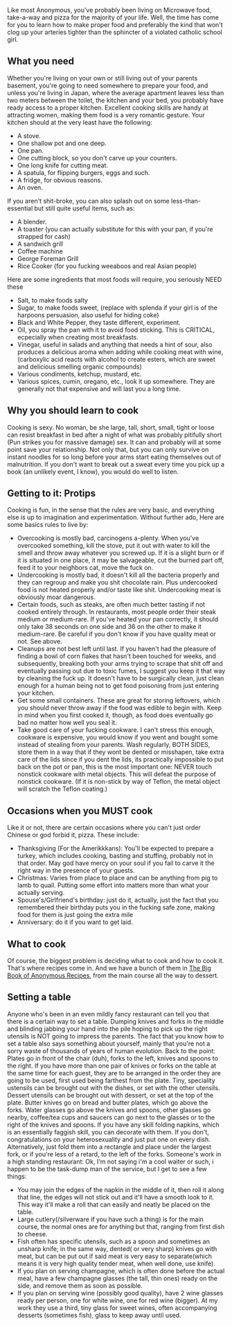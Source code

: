 Like most Anonymous, you've probably been living on Microwave food, take-a-way and pizza for the majority of your life. Well, the time has come for you to learn how to make proper food and preferably the kind that won't clog up your arteries tighter than the sphincter of a violated catholic school girl.

== What you need ==

Whether you're living on your own or still living out of your parents basement, you're going to need somewhere to prepare your food, and unless you're living in Japan, where the average apartment leaves less than two meters between the toilet, the kitchen and your bed, you probably have ready access to a proper kitchen.
Excellent cooking skills are handy at attracting women, making them food is a very romantic gesture.
Your kitchen should at the very least have the following:

* A stove.
* One shallow pot and one deep.
* One pan.
* One cutting block, so you don't carve up your counters.
* One long knife for cutting meat.
* A spatula, for flipping burgers, eggs and such.
* A fridge, for obvious reasons.
* An oven.
If you aren't shit-broke, you can also splash out on some less-than-essential but still quite useful items, such as:

* A blender.
* A toaster (you can actually substitute for this with your pan, if you're strapped for cash)
* A sandwich grill
* Coffee machine
* George Foreman Grill
* Rice Cooker (for you fucking weeaboos and real Asian people)
Here are some ingredients that most foods will require, you seriously NEED these

* Salt, to make foods salty
* Sugar, to make foods sweet, (replace with splenda if your girl is of the harpoons persuasion, also useful for hiding coke)
* Black and White Pepper, they taste different, experiment.
* Oil, you spray the pan with it to avoid food sticking. This is CRITICAL, ecpecially when creating most breakfasts.
* Vinegar, useful in salads and anything that needs a hint of sour, also produces a delicious aroma when adding while cooking meat with wine, (carboxylic acid reacts with alcohol to create esters, which are sweet and delicious smelling organic compounds)
* Various condiments, ketchup, mustard, etc.
* Various spices, cumin, oregano, etc., look it up somewhere. They are generally not that expensive and will last you a long time.

== Why you should learn to cook ==

Cooking is sexy. No woman, be she large, tall, short, small, tight or loose can resist breakfast in bed after a night of what was probably pitifully short (Pun strikes you for massive damage) sex. It can and probably will at some point save your relationship.
Not only that, but you can only survive on instant noodles for so long before your arms start eating themselves out of malnutrition. If you don't want to break out a sweat every time you pick up a book (an unlikely event, I know), you would do well to listen.

== Getting to it: Protips ==

Cooking is fun, in the sense that the rules are very basic, and everything else is up to imagination and experimentation.
Without further ado, Here are some basics rules to live by:

* Overcooking is mostly bad, carcinogens a-plenty. When you've overcooked something, kill the stove, put it out with water to kill the smell and throw away whatever you screwed up. If it is a slight burn or if it is situated in one place, it may be salvageable, cut the burned part off, feed it to your neighbors cat, move the fuck on.
* Undercooking is mostly bad, it doesn't kill all the bacteria properly and they can regroup and make you shit chocolate rain. Plus undercooked food is not heated properly and/or taste like shit. Undercooking meat is obviously moar dangerous.
* Certain foods, such as steaks, are often much better tasting if not cooked entirely through. In restaurants, most people order their steak medium or medium-rare. If you've heated your pan correctly, it should only take 38 seconds on one side and 36 on the other to make it medium-rare. Be careful if you don't know if you have quality meat or not. See above.
* Cleanups are not best left until last. If you haven't had the pleasure of finding a bowl of corn flakes that hasn't been touched for weeks, and subsequently, breaking both your arms trying to scrape that shit off and eventually passing out due to toxic fumes, I suggest you keep it that way by cleaning the fuck up. It doesn't have to be surgically clean, just clean enough for a human being not to get food poisoning from just entering your kitchen.
* Get some small containers. These are great for storing leftovers, which you should never throw away if the food was edible to begin with. Keep in mind when you first cooked it, though, as food does eventually go bad no matter how well you seal it.
* Take good care of your fucking cookware. I can't stress this enough, cookware is expensive, you would know if you went and bought some instead of stealing from your parents. Wash regularly, BOTH SIDES, store them in a way that if they wont be dented or misshapen, take extra care of the lids since if you dent the lids, its practically impossible to put back on the pot or pan, this is the most important one: NEVER touch nonstick cookware with metal objects. This will defeat the purpose of nonstick cookware. (If it is non-stick by way of Teflon, the metal object will scratch the Teflon coating.)

== Occasions when you MUST cook ==

Like it or not, there are certain occasions where you can't just order Chinese or god forbid it, pizza.
These include:

* Thanksgiving (For the Amerikkkans): You'll be expected to prepare a turkey, which includes cooking, basting and stuffing, probably not in that order. May god have mercy on your soul if you fail to carve it the right way in the presence of your guests.
* Christmas: Varies from place to place and can be anything from pig to lamb to quail. Putting some effort into matters more than what your actually serving.
* Spouse's/Girlfriend's birthday: just do it, actually, just the fact that you remembered their birthday puts you in the fucking safe zone, making food for them is just going the extra mile
* Anniversary: do it if you want to get laid.

== What to cook ==

Of course, the biggest problem is deciding what to cook and how to cook it. That's where recipes come in. And we have a bunch of them in [[The Big Book of Anonymous Recipes]], from the main course all the way to dessert.

== Setting a table ==

Anyone who's been in an even mildly fancy restaurant can tell you that there is a certain way to set a table. Dumping knives and forks in the middle and blinding jabbing your hand into the pile hoping to pick up the right utensils is NOT going to impress the parents. The fact that you know how to set a table also says something about yourself, mainly that you're not a sorry waste of thousands of years of human evolution.
Back to the point:
Plates go in front of the chair (duh), forks to the left, knives and spoons to the right. If you have more than one pair of knives or forks on the table at the same time for each guest, they are to be arranged in the order they are going to be used, first used being farthest from the plate. Tiny, speciality ustensils can be brought out with the dishes, or set with the other utensils. Dessert utensils can be brought out with dessert, or set at the top of the plate. Butter knives go on bread and butter plates, which go above the forks. Water glasses go above the knives and spoons, other glasses go nearby, coffee/tea cups and saucers can go next to the glasses or to the right of the knives and spoons.
If you have any skill folding napkins, which is an essentially faggish skill, you can decorate with them. If you don't, congratulations on your heterosexuality and just put one on every dish. Alternatively, just fold them into a rectangle and place under the largest fork, or if you're less of a retard, to the left of the forks.
Someone's work in a high standing restaurant: Ok, I'm not saying i'm a cool waiter or such, i happen to be the task-dump man of the service, but I get to see a few things:

* You may join the edges of the napkin in the middle of it, then roll it along that line, the edges will not stick out and it'll have a smooth look to it. This way it'll make a roll that can easily and neatly be placed on the table.
* Large cutlery(/silverware if you have such a thing) is for the main course, the normal ones are for anything but that, ranging from first dish to cheese.
* Fish often has specific utensils, such as a spoon and sometimes an unsharp knife; in the same way, dented( or very sharp) knives go with meat, but can be put out if said meat is very easy to separate(which means it is very high quality tender meat, when well done, use knife).
* If you plan on serving champagne, which is often done before the actual meal, have a few champagne glasses (the tall, thin ones) ready on the side, and remove them as soon as possible.
* If you plan on serving wine (possibly good quality), have 2 wine glasses ready per person, one for white wine, one for red wine (bigger). At my work they use a third, tiny glass for sweet wines,  often accompanying desserts (sometimes fish), glass to keep away until used.
